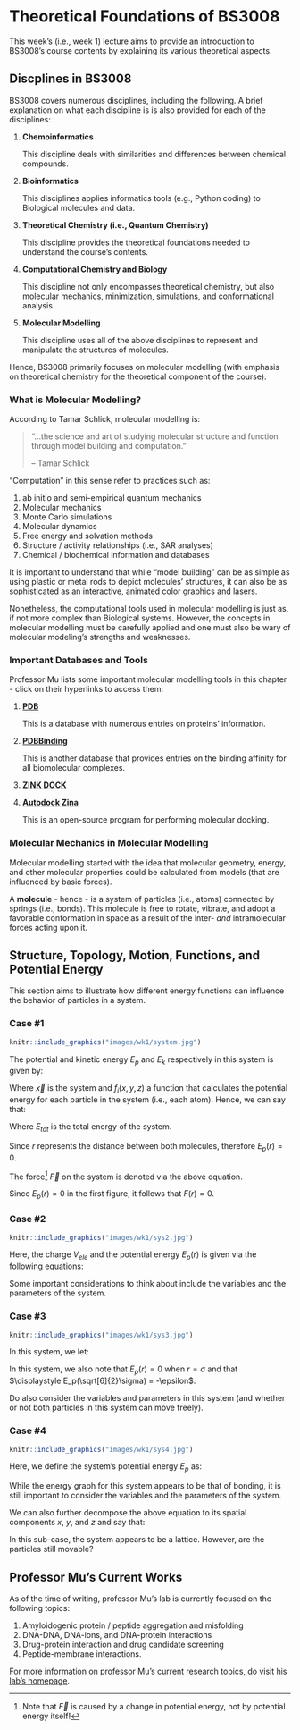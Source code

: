 # Theoretical Foundations of BS3008

This week's (i.e., week 1) lecture aims to provide an introduction to BS3008's course contents by explaining its various theoretical aspects.

## Discplines in BS3008

BS3008 covers numerous disciplines, including the following. A brief explanation on what each discipline is is also provided for each of the disciplines:

1.  **Chemoinformatics**

    This discipline deals with similarities and differences between chemical compounds.

2.  **Bioinformatics**

    This disciplines applies informatics tools (e.g., Python coding) to Biological molecules and data.

3.  **Theoretical Chemistry (i.e., Quantum Chemistry)**

    This discipline provides the theoretical foundations needed to understand the course's contents.

4.  **Computational Chemistry and Biology**

    This discipline not only encompasses theoretical chemistry, but also molecular mechanics, minimization, simulations, and conformational analysis.

5.  **Molecular Modelling**

    This discipline uses all of the above disciplines to represent and manipulate the structures of molecules.

Hence, BS3008 primarily focuses on molecular modelling (with emphasis on theoretical chemistry for the theoretical component of the course).

### What is Molecular Modelling?

According to Tamar Schlick, molecular modelling is:

> "...the science and art of studying molecular structure and function through model building and computation."
>
> -- Tamar Schlick

"Computation" in this sense refer to practices such as:

1.  ab initio and semi-empirical quantum mechanics
2.  Molecular mechanics
3.  Monte Carlo simulations
4.  Molecular dynamics
5.  Free energy and solvation methods
6.  Structure / activity relationships (i.e., SAR analyses)
7.  Chemical / biochemical information and databases

It is important to understand that while "model building" can be as simple as using plastic or metal rods to depict molecules' structures, it can also be as sophisticated as an interactive, animated color graphics and lasers.

Nonetheless, the computational tools used in molecular modelling is just as, if not more complex than Biological systems. However, the concepts in molecular modelling must be carefully applied and one must also be wary of molecular modeling's strengths and weaknesses.

### Important Databases and Tools

Professor Mu lists some important molecular modelling tools in this chapter - click on their hyperlinks to access them:

1.  [**PDB**](https://www.rcsb.org/)

    This is a database with numerous entries on proteins' information.

2.  [**PDBBinding**](http://pdbbind.org.cn/)

    This is another database that provides entries on the binding affinity for all biomolecular complexes.

3.  [**ZINK DOCK**]()

    <this site appears to be down>

4.  [**Autodock Zina**](https://vina.scripps.edu/)

    This is an open-source program for performing molecular docking.

### Molecular Mechanics in Molecular Modelling

Molecular modelling started with the idea that molecular geometry, energy, and other molecular properties could be calculated from models (that are influenced by basic forces).

A **molecule** - hence - is a system of particles (i.e., atoms) connected by springs (i.e., bonds). This molecule is free to rotate, vibrate, and adopt a favorable conformation in space as a result of the inter- *and* intramolecular forces acting upon it.

## Structure, Topology, Motion, Functions, and Potential Energy

This section aims to illustrate how different energy functions can influence the behavior of particles in a system.

### Case #1

```r
knitr::include_graphics("images/wk1/system.jpg")
```

The potential and kinetic energy $E_p$ and $E_k$ respectively in this system is given by:

```{=tex}
\begin{align}
  E_p &= E_p(\vec{x}) = \sum_{i}f_i(x, y, z) \\ 
  E_k &= \frac{1}{2} \cdot (m_1v_1^2 + m_2v_2^2) 
\end{align}
```
Where $\vec{x}$ is the system and $f_i(x, y, z)$ a function that calculates the potential energy for each particle in the system (i.e., each atom). Hence, we can say that:

```{=tex}
\begin{equation}
  E_{tot} = E_p + E_k
\end{equation}
```
Where $E_{tot}$ is the total energy of the system.

Since $r$ represents the distance between both molecules, therefore $E_p(r) = 0$.

```{=tex}
\begin{equation}
  \vec{F} = \frac{\partial E_p(\vec{x})}{\partial \vec{x}}
\end{equation}
```
The force[^intro-1] $\vec{F}$ on the system is denoted via the above equation.

[^intro-1]: Note that $\vec{F}$ is caused by a change in potential energy, not by potential energy itself!

Since $E_p(r) = 0$ in the first figure, it follows that $F(r) = 0$.

### Case #2

```r
knitr::include_graphics("images/wk1/sys2.jpg")
```

Here, the charge $V_{ele}$ and the potential energy $E_p(r)$ is given via the following equations:

```{=tex}
\begin{align}
  V_{ele}(r) &= \frac{1}{4\pi \epsilon_0} \cdot \frac{q_1}{r} \\ 
  E_p(r) &= \frac{1}{4\pi \epsilon_0} \cdot \frac{q_1q_2}{r}
\end{align}
```
Some important considerations to think about include the variables and the parameters of the system.

### Case #3

```r
knitr::include_graphics("images/wk1/sys3.jpg")
```

In this system, we let:

```{=tex}
\begin{equation}
  E_p(r) = 4\epsilon\left[\left(\frac{\sigma}{r}\right)^{12} - \left(\frac{\sigma}{r}\right)^6\right]
\end{equation}
```
In this system, we also note that $E_p(r) = 0$ when $r = \sigma$ and that $\displaystyle E_p(\sqrt[6]{2}\sigma) = -\epsilon$.

Do also consider the variables and parameters in this system (and whether or not both particles in this system can move freely).

### Case #4

```r
knitr::include_graphics("images/wk1/sys4.jpg")
```

Here, we define the system's potential energy $E_p$ as:

```{=tex}
\begin{equation}
  E_p(r) = \frac{1}{2}k(r - r_0)^2
\end{equation}
```
While the energy graph for this system appears to be that of bonding, it is still important to consider the variables and the parameters of the system.

We can also further decompose the above equation to its spatial components $x$, $y$, and $z$ and say that:

```{=tex}
\begin{equation}
E_p(r) = \frac{1}{2}k(x - x_0)^2 + \frac{1}{2}k(y - y_0)^2 + \frac{1}{2}k(z - z_0)^2
\end{equation}
```
In this sub-case, the system appears to be a lattice. However, are the particles still movable?

## Professor Mu's Current Works

As of the time of writing, professor Mu's lab is currently focused on the following topics:

1.  Amyloidogenic protein / peptide aggregation and misfolding
2.  DNA-DNA, DNA-ions, and DNA-protein interactions
3.  Drug-protein interaction and drug candidate screening
4.  Peptide-membrane interactions.

For more information on professor Mu's current research topics, do visit his [lab's homepage](https://www.ntu.edu.sg/sbs/research/research-directory/Mu-Yuguang).

